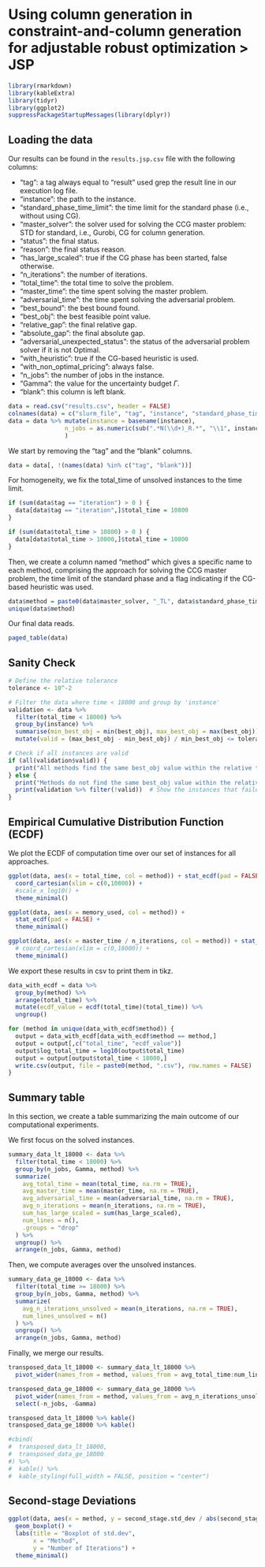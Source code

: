 # Using column generation in constraint-and-column generation for adjustable robust optimization > JSP

```r
library(rmarkdown)
library(kableExtra)
library(tidyr)
library(ggplot2)
suppressPackageStartupMessages(library(dplyr))
```

## Loading the data

Our results can be found in the `results.jsp.csv` file with the following columns:

- "tag": a tag always equal to "result" used grep the result line in our execution log file.
- "instance": the path to the instance.
- "standard_phase_time_limit": the time limit for the standard phase (i.e., without using CG).
- "master_solver": the solver used for solving the CCG master problem: STD for standard, i.e., Gurobi, CG for column generation.
- "status": the final status.
- "reason": the final status reason.
- "has_large_scaled": true if the CG phase has been started, false otherwise.
- "n_iterations": the number of iterations.
- "total_time": the total time to solve the problem.
- "master_time": the time spent solving the master problem.
- "adversarial_time": the time spent solving the adversarial problem.
- "best_bound": the best bound found.
- "best_obj": the best feasible point value.
- "relative_gap": the final relative gap.
- "absolute_gap": the final absolute gap.
- "adversarial_unexpected_status": the status of the adversarial problem solver if it is not Optimal.
-  "with_heuristic": true if the CG-based heuristic is used.
- "with_non_optimal_pricing": always false.
- "n_jobs": the number of jobs in the instance.
- "Gamma": the value for the uncertainty budget $\Gamma$.
- "blank": this column is left blank.

```r
data = read.csv("results.csv", header = FALSE)
colnames(data) = c("slurm_file", "tag", "instance", "standard_phase_time_limit_raw", "Gamma", "with_heuristic", "standard_phase_time_limit", "master_solver", "status", "reason", "has_large_scaled", "n_iterations", "total_time", "master_time", "adversarial_time", "best_bound", "best_obj", "relative_gap", "absolute_gap", "second_stage.mean", "second_stage.std_dev", "adversarial_unexpected_status", "memory_used", "memory_limit")
data = data %>% mutate(instance = basename(instance),
                n_jobs = as.numeric(sub(".*N(\\d+)_R.*", "\\1", instance))
                )
```


We start by removing the "tag" and the "blank" columns.

```r
data = data[, !(names(data) %in% c("tag", "blank"))]
```

For homogeneity, we fix the total_time of unsolved instances to the time limit. 

```r
if (sum(data$tag == "iteration") > 0 ) {
  data[data$tag == "iteration",]$total_time = 10800 
}

if (sum(data$total_time > 10800) > 0 ) {
  data[data$total_time > 10800,]$total_time = 10800 
}
```

Then, we create a column named "method" which gives a specific name to each method, comprising the approach for solving the CCG master problem,
the time limit of the standard phase and a flag indicating if the CG-based heuristic was used.

```r
data$method = paste0(data$master_solver, "_TL", data$standard_phase_time_limit, "_H", data$with_heuristic)
unique(data$method)
```

Our final data reads.

```r
paged_table(data)
```

## Sanity Check

```r
# Define the relative tolerance
tolerance <- 10^-2

# Filter the data where time < 18000 and group by 'instance'
validation <- data %>%
  filter(total_time < 18000) %>%
  group_by(instance) %>%
  summarise(min_best_obj = min(best_obj), max_best_obj = max(best_obj)) %>%
  mutate(valid = (max_best_obj - min_best_obj) / min_best_obj <= tolerance)

# Check if all instances are valid
if (all(validation$valid)) {
  print("All methods find the same best_obj value within the relative tolerance for all instances.")
} else {
  print("Methods do not find the same best_obj value within the relative tolerance for some instances.")
  print(validation %>% filter(!valid))  # Show the instances that failed validation
}
```

## Empirical Cumulative Distribution Function (ECDF)

We plot the ECDF of computation time over our set of instances for all approaches.

```r
ggplot(data, aes(x = total_time, col = method)) + stat_ecdf(pad = FALSE) +
  coord_cartesian(xlim = c(0,10800)) +
  #scale_x_log10() +
  theme_minimal()

ggplot(data, aes(x = memory_used, col = method)) +
  stat_ecdf(pad = FALSE) +
  theme_minimal()
```


```r
ggplot(data, aes(x = master_time / n_iterations, col = method)) + stat_ecdf(pad = FALSE) +
  # coord_cartesian(xlim = c(0,18000)) +
  theme_minimal()
```

We export these results in csv to print them in tikz.

```r
data_with_ecdf = data %>%
  group_by(method) %>%
  arrange(total_time) %>%
  mutate(ecdf_value = ecdf(total_time)(total_time)) %>%
  ungroup()

for (method in unique(data_with_ecdf$method)) {
  output = data_with_ecdf[data_with_ecdf$method == method,]
  output = output[,c("total_time", "ecdf_value")]
  output$log_total_time = log10(output$total_time)
  output = output[output$total_time < 18000,]
  write.csv(output, file = paste0(method, ".csv"), row.names = FALSE)
}
```

## Summary table

In this section, we create a table summarizing the main outcome of our computational experiments.

We first focus on the solved instances.

```r
summary_data_lt_18000 <- data %>%
  filter(total_time < 18000) %>%
  group_by(n_jobs, Gamma, method) %>%
  summarize(
    avg_total_time = mean(total_time, na.rm = TRUE),
    avg_master_time = mean(master_time, na.rm = TRUE),
    avg_adversarial_time = mean(adversarial_time, na.rm = TRUE),
    avg_n_iterations = mean(n_iterations, na.rm = TRUE),
    sum_has_large_scaled = sum(has_large_scaled),
    num_lines = n(),
    .groups = "drop"
  ) %>%
  ungroup() %>%
  arrange(n_jobs, Gamma, method)
```

Then, we compute averages over the unsolved instances.

```r
summary_data_ge_18000 <- data %>%
  filter(total_time >= 18000) %>%
  group_by(n_jobs, Gamma, method) %>%
  summarize(
    avg_n_iterations_unsolved = mean(n_iterations, na.rm = TRUE),
    num_lines_unsolved = n()
  ) %>%
  ungroup() %>%
  arrange(n_jobs, Gamma, method)
```


Finally, we merge our results.

```r
transposed_data_lt_18000 <- summary_data_lt_18000 %>%
  pivot_wider(names_from = method, values_from = avg_total_time:num_lines)

transposed_data_ge_18000 <- summary_data_ge_18000 %>%
  pivot_wider(names_from = method, values_from = avg_n_iterations_unsolved:num_lines_unsolved) %>%
  select(-n_jobs, -Gamma)

transposed_data_lt_18000 %>% kable()
transposed_data_ge_18000 %>% kable()

#cbind(
#  transposed_data_lt_18000,
#  transposed_data_ge_18000
#) %>%
#  kable() %>%
#  kable_styling(full_width = FALSE, position = "center")
```

## Second-stage Deviations

```r
ggplot(data, aes(x = method, y = second_stage.std_dev / abs(second_stage.mean))) +
  geom_boxplot() +
  labs(title = "Boxplot of std.dev",
       x = "Method",
       y = "Number of Iterations") +
  theme_minimal()
```
